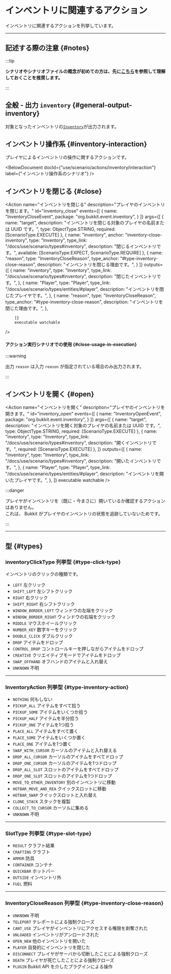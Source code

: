 
# インベントリに関連するアクション

インベントリに関連するアクションを列挙しています。

---

## 記述する際の注意 {#notes}

:::tip

**シナリオやシナリオファイルの概念が初めての方は、先に[こちら](/docs/use/scenario)を参照して理解しておくことを推奨します。**

:::

<BelowDocument docId="use/scenario/scenario-file"
               label="シナリオファイルを記述する際の注意"
               anchor="notes"
/>

## 全般 - 出力 `inventory` {#general-output-inventory}

対象となったインベントリの[`Inventory`](/docs/use/scenario/types/inventory-items/#inventory)が出力されます。

## インベントリ操作系 {#inventory-interaction}

プレイヤによるインベントリの操作に関するアクションです。

<BelowDocument docId={"use/scenario/actions/inventory/interaction"}
                label={"インベントリ操作系のシナリオ"}
/>

## インベントリを閉じる {#close}

<Action name="インベントリを閉じる"
        description="プレイヤのインベントリを閉じます。"
        id="inventory_close"
        events={[
          {
            name: "InventoryCloseEvent",
            package: "org.bukkit.event.inventory",
          }
        ]}
        args={[
          {
            name: "target",
            description: "インベントリを閉じる対象のプレイヤの名前または UUID です。",
            type: ObjectType.STRING,
            required: [ScenarioType.EXECUTE]
          },
          {
            name: "inventory",
            anchor: "inventory-close-inventory",
            type: "Inventory",
            type_link: "/docs/use/scenario/types#inventory",
            description: "閉じるインベントリです。",
            available: [ScenarioType.EXPECT, ScenarioType.REQUIRE]
          },
          {
            name: "reason",
            type: "InventoryCloseReason",
            type_anchor: "#type-inventory-close-reason",
            description: "インベントリを閉じる理由です。",
          }
        ]}
        outputs={[
          {
            name: "inventory",
            type: "Inventory",
            type_link: "/docs/use/scenario/types#inventory",
            description: "閉じたインベントリです。",
          },
          {
            name: "Player",
            type: "Player",
            type_link: "/docs/use/scenario/types/entities/#player",
            description: "インベントリを閉じたプレイヤです。",
          },
          {
            name: "reason",
            type: "InventoryCloseReason",
            type_anchor: "#type-inventory-close-reason",
            description: "インベントリを閉じた理由です。",
          },
          
        ]}
        executable watchable
/>

#### アクション実行シナリオでの使用 {#close-usage-in-execution}

:::warning

出力 `reason` は入力 `reason` が指定されている場合のみ出力されます。

:::

## インベントリを開く {#open}

<Action name="インベントリを開く"
        description="プレイヤのインベントリを開きます。"
        id="inventory_open"
        events={[
          {
            name: "InventoryOpenEvent",
            package: "org.bukkit.event.inventory",
          }
        ]}
        args={[
          {
            name: "target",
            description: "インベントリを開く対象のプレイヤの名前または UUID です。",
            type: ObjectType.STRING,
            required: [ScenarioType.EXECUTE]
          },
          {
            name: "inventory",
            type: "Inventory",
            type_link: "/docs/use/scenario/types#inventory",
            description: "開くインベントリです。",
            required: [ScenarioType.EXECUTE]
          },
        ]}
        outputs={[
          {
            name: "inventory",
            type: "Inventory",
            type_link: "/docs/use/scenario/types#inventory",
            description: "開いたインベントリです。",
          },
          {
            name: "Player",
            type: "Player",
            type_link: "/docs/use/scenario/types/entities/#player",
            description: "インベントリを開いたプレイヤです。",
          },
        ]}
        executable watchable
/>

:::danger

プレイヤがインベントリを（既に・今まさに）開いているか確認するアクションはありません。  
これは、 Bukkit がプレイヤのインベントリの状態を追跡していないためです。

:::

---

## 型 {#types}

### inventoryClickType 列挙型 {#type-click-type}

インベントリのクリックの種類です。

+ `LEFT` 左クリック
+ `SHIFT_LEFT` 左シフトクリック
+ `RIGHT` 右クリック
+ `SHIFT_RIGHT` 右シフトクリック
+ `WINDOW_BORDER_LEFT` ウィンドウの左端をクリック
+ `WINDOW_BORDER_RIGHT` ウィンドウの右端をクリック
+ `MIDDLE` マウスホイールクリック
+ `NUMBER_KEY` 数字キーをクリック
+ `DOUBLE_CLICK` ダブルクリック
+ `DROP` アイテムをドロップ
+ `CONTROL_DROP` コントロールキーを押しながらアイテムをドロップ
+ `CREATIVE` クリエイティブモードでアイテムをドロップ
+ `SWAP_OFFHAND` オフハンドのアイテムと入れ替え
+ `UNKNOWN` 不明

---

### InventoryAction 列挙型 {#type-inventory-action}

+ `NOTHING`  何もしない
+ `PICKUP_ALL` アイテムをすべて拾う
+ `PICKUP_SOME` アイテムをいくつか拾う
+ `PICKUP_HALF` アイテムを半分拾う
+ `PICKUP_ONE` アイテムを1つ拾う
+ `PLACE_ALL` アイテムをすべて置く
+ `PLACE_SOME` アイテムをいくつか置く
+ `PLACE_ONE` アイテムを1つ置く
+ `SWAP_WITH_CURSOR` カーソルのアイテムと入れ替える
+ `DROP_ALL_CURSOR` カーソルのアイテムをすべてドロップ
+ `DROP_ONE_CURSOR` カーソルのアイテムを1つドロップ
+ `DROP_ALL_SLOT` スロットのアイテムをすべてドロップ
+ `DROP_ONE_SLOT` スロットのアイテムを1つドロップ
+ `MOVE_TO_OTHER_INVENTORY` 別のインベントリに移動
+ `HOTBAR_MOVE_AND_REA` クイックスロットに移動
+ `HOTBAR_SWAP` クイックスロットと入れ替え
+ `CLONE_STACK` スタックを複製
+ `COLLECT_TO_CURSOR` カーソルに集める
+ `UNKNOWN` 不明

---

### SlotType 列挙型 {#type-slot-type}

+ `RESULT` クラフト結果
+ `CRAFTING` クラフト
+ `ARMOR` 防具
+ `CONTAINER` コンテナ
+ `QUICKBAR` ホットバー
+ `OUTSIDE` インベントリ外
+ `FUEL` 燃料

---

### InventoryCloseReason 列挙型 {#type-inventory-close-reason}

+ `UNKNOWN` 不明
+ `TELEPORT` テレポートによる強制クローズ
+ `CANT_USE` プレイヤがインベントリにアクセスする権限を剥奪された
+ `UNLOADED` インベントリがアンロードされた
+ `OPEN_NEW` 他のインベントリを開いた
+ `PLAYER` 自発的にインベントリを閉じた
+ `DISCONNECT` プレイヤがサーバから切断したことによる強制クローズ
+ `DEATH` プレイヤが死亡したことによる強制クローズ
+ `PLUGIN` Bukkit API を介したプラグインによる操作
